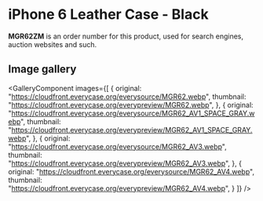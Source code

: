 
# iPhone 6 Leather Case - Black

<Callout type='info' emoji='👉🏻'>**MGR62ZM** is an order number for this product, used for search engines, auction websites and such.</Callout>

## Image gallery

<GalleryComponent
    images={[
      {
        original: "https://cloudfront.everycase.org/everysource/MGR62.webp",
        thumbnail: "https://cloudfront.everycase.org/everypreview/MGR62.webp",
      },
      {
        original: "https://cloudfront.everycase.org/everysource/MGR62_AV1_SPACE_GRAY.webp",
        thumbnail: "https://cloudfront.everycase.org/everypreview/MGR62_AV1_SPACE_GRAY.webp",
      },
      {
        original: "https://cloudfront.everycase.org/everysource/MGR62_AV3.webp",
        thumbnail: "https://cloudfront.everycase.org/everypreview/MGR62_AV3.webp",
      },
      {
        original: "https://cloudfront.everycase.org/everysource/MGR62_AV4.webp",
        thumbnail: "https://cloudfront.everycase.org/everypreview/MGR62_AV4.webp",
      }
    ]}
  />

